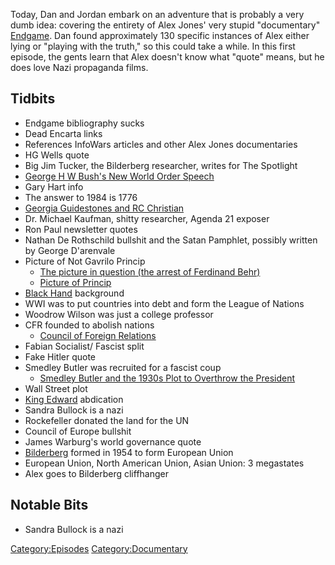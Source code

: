 {{DEFAULTSORT:
    #_EPISODE_0130A:Endgame, Part 1
}}{{Episode
    | title           = Endgame, Part 1
    | caption         = Listen to this episode on [https://knowledgefight.libsyn.com/knowledge-fight-endgame-part-1 Libsyn] [https://open.spotify.com/episode/5XPI58vMfRNKft8dtTTSDK Spotify], Read the [[Transcript/130A: Endgame, Part 1|Unofficial Transcript]]
    | episodeNumber   = 130A
    | length          = 02:00:02
    | airDate         = February 19, 2018
    | episodeType     = [[:Category:Documentary|Documentary]]
    | appearance      = [[Big Jim Tucker]], [[George H W Bush]], [[Gary Hart]], [[Dr Michael Kaufman]], [[Ron Paul]], [[Nathan De Rothschild]], [[Woodrow Wilson]], [[Smedley Butler]], [[James Warburg]]
    | previousEpisode = [[129: David Rothschild Interview]]
    | nextEpisode     = [[130B: Endgame, Part 2]]
}}

{{Stub}}

Today, Dan and Jordan embark on an adventure that is probably a very dumb idea: covering the entirety of Alex Jones' very stupid "documentary" [[Endgame]]. Dan found approximately 130 specific instances of Alex either lying or "playing with the truth," so this could take a while. In this first episode, the gents learn that Alex doesn't know what "quote" means, but he does love Nazi propaganda films.

==Tidbits==

*Endgame bibliography sucks
*Dead Encarta links
*References InfoWars articles and other Alex Jones documentaries
*HG Wells quote
*Big Jim Tucker, the Bilderberg researcher, writes for The Spotlight
*[https://www.washingtonpost.com/archive/politics/1990/09/12/bush-out-of-these-troubled-times-a-new-world-order/b93b5cf1-e389-4e6a-84b0-85f71bf4c946/ George H W Bush's New World Order Speech]
*Gary Hart info
*The answer to 1984 is 1776
*[https://www.atlasobscura.com/places/georgia-guidestones Georgia Guidestones and RC Christian]
*Dr. Michael Kaufman, shitty researcher, Agenda 21 exposer
*Ron Paul newsletter quotes
*Nathan De Rothschild bullshit and the Satan Pamphlet, possibly written by George D'arenvale
*Picture of Not Gavrilo Princip
**[https://en.wikipedia.org/wiki/Arrest_of_a_suspect_in_Sarajevo#/media/File:Arrest_of_a_suspect_in_Sarajevo.jpg The picture in question (the arrest of Ferdinand Behr)]
**[https://en.wikipedia.org/wiki/Gavrilo_Princip#/media/File:Gavrilo_Princip,_cell,_headshot,_bw.jpg Picture of Princip]
*[https://www.britannica.com/topic/Black-Hand-secret-Serbian-society Black Hand] background
*WWI was to put countries into debt and form the League of Nations
*Woodrow Wilson was just a college professor
*CFR founded to abolish nations
**[https://www.cfr.org/ Council of Foreign Relations]
*Fabian Socialist/ Fascist split
*Fake Hitler quote
*Smedley Butler was recruited for a fascist coup
**[https://www.arcadiapublishing.com/Navigation/Community/Arcadia-and-THP-Blog/September-2018/Smedley-Butler-and-the-1930s-Plot-to-Overthrow-the Smedley Butler and the 1930s Plot to Overthrow the President]
*Wall Street plot
*[https://www.royal.uk/edward-viii King Edward] abdication
*Sandra Bullock is a nazi
*Rockefeller donated the land for the UN
*Council of Europe bullshit
*James Warburg's world governance quote
*[https://bilderbergmeetings.org/ Bilderberg] formed in 1954 to form European Union
*European Union, North American Union, Asian Union: 3 megastates
*Alex goes to Bilderberg cliffhanger

==Notable Bits==

*Sandra Bullock is a nazi

[[Category:Episodes]]
[[Category:Documentary]]
